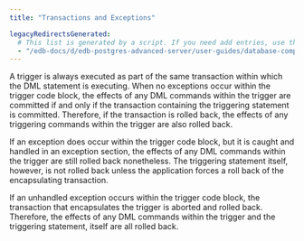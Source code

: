 ```yaml
---
title: "Transactions and Exceptions"

legacyRedirectsGenerated:
  # This list is generated by a script. If you need add entries, use the `legacyRedirects` key.
  - "/edb-docs/d/edb-postgres-advanced-server/user-guides/database-compatibility-for-oracle-developers-guide/11/Database_Compatibility_for_Oracle_Developers_Guide.1.088.html"
---
```


<div id="transactions_and_exceptions" class="registered_link"></div>

A trigger is always executed as part of the same transaction within which the DML statement is executing. When no exceptions occur within the trigger code block, the effects of any DML commands within the trigger are committed if and only if the transaction containing the triggering statement is committed. Therefore, if the transaction is rolled back, the effects of any triggering commands within the trigger are also rolled back.

If an exception does occur within the trigger code block, but it is caught and handled in an exception section, the effects of any DML commands within the trigger are still rolled back nonetheless. The triggering statement itself, however, is not rolled back unless the application forces a roll back of the encapsulating transaction.

If an unhandled exception occurs within the trigger code block, the transaction that encapsulates the trigger is aborted and rolled back. Therefore, the effects of any DML commands within the trigger and the triggering statement, itself are all rolled back.
